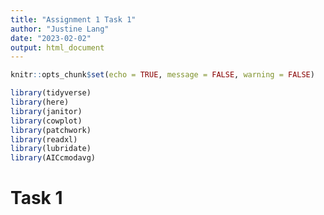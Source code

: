 ```yaml
---
title: "Assignment 1 Task 1"
author: "Justine Lang"
date: "2023-02-02"
output: html_document
---
```


```r
knitr::opts_chunk$set(echo = TRUE, message = FALSE, warning = FALSE)

library(tidyverse)
library(here)
library(janitor)
library(cowplot)
library(patchwork)
library(readxl)
library(lubridate)
library(AICcmodavg)
```

# Task 1












